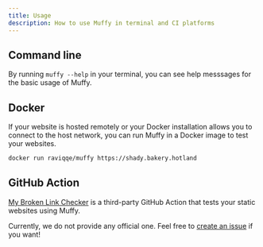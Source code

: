 ```yaml
---
title: Usage
description: How to use Muffy in terminal and CI platforms
---
```



## Command line

By running `muffy --help` in your terminal, you can see help messsages for the basic usage of Muffy.

<Help />

## Docker

If your website is hosted remotely or your Docker installation allows you to connect to the host network, you can run Muffy in a Docker image to test your websites.

```sh
docker run raviqqe/muffy https://shady.bakery.hotland
```

## GitHub Action

[My Broken Link Checker](https://github.com/ruzickap/action-my-broken-link-checker) is a third-party GitHub Action that tests your static websites using Muffy.

Currently, we do not provide any official one. Feel free to [create an issue](https://github.com/raviqqe/muffy/issues) if you want!
